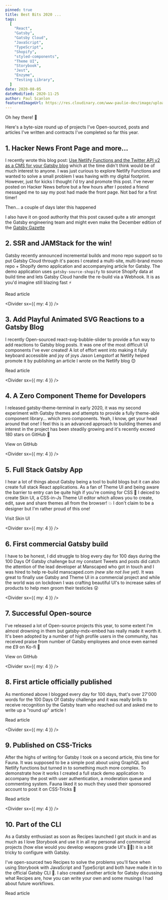 ```yaml
---
pinned: true
title: Best Bits 2020 ...
tags:
  [
    "React",
    "Gatsby",
    "Gatsby Cloud",
    "JavaScript",
    "TypeScript",
    "Shopify",
    "styled-components",
    "Theme UI",
    "Storybook",
    "Jest",
    "Enzyme",
    "Testing Library",
  ]
date: 2020-08-05
dateModified: 2020-11-25
author: Paul Scanlon
featuredImageUrl: https://res.cloudinary.com/www-paulie-dev/image/upload/v1603825597/paulie.dev/2020/best-bits/best-bits_icmyn7.jpg
---
```


Oh hey there! 👋

Here's a byte-size round up of projects I've Open-sourced, posts and articles I've written and contracts I've completed so far this year.

<Divider />

## 1. Hacker News Front Page and more...

I recently wrote this blog post: [Use Netlify Functions and the Twitter API v2 as a CMS for your Gatsby blog](/posts/2020/11/gatsby-netlify-twitter/) which at the time didn't think would be of much interest to anyone. I was just curious to explore Netlify Functions and wanted to solve a small problem I was having with my digital footprint. However, just for kicks I thought i'd try and promote this post. I've never posted on Hacker News before but a few hours after I posted a friend messaged me to say my post had made the front page. Not bad for a first timer!

Then... a couple of days later this happened

<Tweet tweetLink="Netlify/status/1331599033073340416" />

I also have it on good authority that this post caused quite a stir amongst the Gatsby engineering team and might even make the December edition of the [Gatsby Gazette](https://www.gatsbyjs.com/blog/tags/gazette)

<Divider />

## 2. SSR and JAMStack for the win!

Gatsby recently announced <Link href="https://www.gatsbyjs.org/blog/2020-04-22-announcing-incremental-builds/" target="_blank">incremental builds</Link> and mono repo support so to put Gatsby Cloud through it's paces I created a multi-site, multi-brand mono repo + Shopify demo application and accompanying article for Gatsby. The demo application uses `gatsby-source-shopify` to source Shopify data at build time and lets Gatsby Cloud handle the re-build via a Webhook. It is as you'd imagine still blazing fast ⚡

<Link
  href="https://www.gatsbyjs.com/blog/gatsby-cloud-good-friend/"
  target="_blank"
>
  Read article
</Link>

<Divider sx={{ my: 4 }} />

## 3. Add Playful Animated SVG Reactions to a Gatsby Blog

I recently Open-sourced <Link href="https://react-svg-bubble-slider.netlify.app/" target="_blank">react-svg-bubble-slider</Link> to provide a fun way to add reactions to Gatsby blog posts. It was one of the most difficult UI components I've ever created! A lot of effort went into making it fully keyboard accessible and joy of joys Jason Lengstorf at Netlify helped promote it by publishing an article I wrote on the Netlify blog 😊

<Link
  href="https://www.netlify.com/blog/2020/07/16/add-playful-animated-svg-reactions-to-a-gatsby-blog/"
  target="_blank"
>
  Read article
</Link>

<Divider sx={{ my: 4 }} />

## 4. A Zero Component Theme for Developers

I released <Link href="https://gatsby-theme-terminal.netlify.app/" target="_blank">
gatsby-theme-terminal</Link> in early 2020, it was my second experiment with Gatsby themes and attempts
to provide a fully theme-able component library... which zero components. Yeah,
I know, get your head around that one! I feel this is an advanced approach to
building themes and interest in the project has been steadily growing and it's
recently exceed 180 stars on GitHub 🎉

<Link
  href="https://github.com/PaulieScanlon/gatsby-theme-terminal"
  target="_blank"
>
  View on GitHub
</Link>

<Divider sx={{ my: 4 }} />

## 5. Full Stack Gatsby App

I hear a lot of things about Gatsby being a tool to build blogs but it can also create full stack React applications. As a fan of Theme UI and being aware the barrier to entry can be quite high if you're coming for CSS 🤢 I deiced to create Skin UI, a CSS-in-Js Theme UI editor which allows you to create, edit, save and share themes all from the browser! 💥 I don't claim to be a designer but I'm rather proud of this one!

<Link href="https://www.skin-ui.com/" target="_blank">
  Visit Skin UI
</Link>

<Divider sx={{ my: 4 }} />

## 6. First commercial Gatsby build

I have to be honest, I did struggle to blog every day for 100 days during the <Link href="https://paulie.dev/posts/2020/01/100DaysOfGatsby/" target="_blank">100 Days Of Gatsby</Link> challenge but my constant Tweets and posts did catch the attention of the lead developer at Manscaped who got in touch and I was hired to help re-build manscaped.com _(new site not live yet)_. It was great to finally use Gatsby and Theme UI in a commercial project and while the world was on lockdown I was crafting beautiful UI's to increase sales of products to help men groom their testicles 😲

<Divider sx={{ my: 4 }} />

## 7. Successful Open-source

I've released a lot of Open-source projects this year, to some extent I'm almost drowning in them but <Link href='https://gatsby-mdx-embed.netlify.app/' target="_blank">gatsby-mdx-embed</Link> has really made it worth it. It's been adopted by a number of high profile users in the community, has received praise from number of Gatsby employees and once even earned me £9 on Ko-fi 🤑

<Link href="https://github.com/PaulieScanlon/gatsby-mdx-embed" target="_blank">
  View on GitHub
</Link>

<Divider sx={{ my: 4 }} />

## 8. First article officially published

As mentioned above I blogged every day for 100 days, that's over 27'000 words for the <Link href="https://paulie.dev/posts/2020/01/100DaysOfGatsby/" target="_blank">100 Days Of Gatsby</Link> challenge and it was really brills to receive recognition by the Gatsby team who reached out and asked me to write up a "round up" article !

<Link
  href="https://www.gatsbyjs.org/blog/2020-04-20-paulie-scanlons-journey-of-100-days/"
  target="_blank"
>
  Read article
</Link>

<Divider sx={{ my: 4 }} />

## 9. Published on CSS-Tricks

After the highs of writing for Gatsby I took on a second article, this time for Fauna. It was supposed to be a simple post about using GraphQL and Netlify functions but turned in to something much more complex. To demonstrate how it works I created a full stack <Link href="https://fauna-gatsby-comments.netlify.app/" target="_blank">demo application</Link> to accompany the post with user authentication, a moderation queue and commenting system. Fauna liked it so much they used their sponsored account to post it on CSS-Tricks 🕺

<Link
  href="https://css-tricks.com/roll-your-own-comments-with-gatsby-and-faunadb/"
  target="_blank"
>
  Read article
</Link>

<Divider sx={{ my: 4 }} />

## 10. Part of the CLI

As a Gatsby enthusiast as soon as Recipes launched I got stuck in and as much as I love Storybook and use it in all my personal and commercial projects (how else would you develop weapons grade UI's 🤷‍♂️) it is a bit tricky to configure with Gatsby.

I've open-sourced two <Link href="https://paulie.dev/posts/2020/05/gatsby-cli-recipes/" target="_blank">Recipes</Link> to solve the problems you'll face when using Storybook with JavaScript and TypeScript and both have made it in to the official Gatsby CLI 💯. I also created another article for Gatsby discussing what Recipes are, how you can write your own and some musings I had about future workflows.

<Link
  href="https://www.gatsbyjs.org/blog/2020-05-21-gatsby-recipes/"
  target="_blank"
>
  Read article
</Link>
